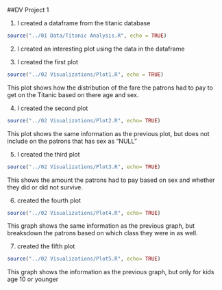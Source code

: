 ##DV Project 1

1) I created a dataframe from the titanic database

```r
source("../01 Data/Titanic Analysis.R", echo = TRUE)
```

2) I created an interesting plot using the data in the dataframe


3) I created the first plot

```r
source("../02 Visualizations/Plot1.R", echo = TRUE)
```

This plot shows how the distribution of the fare the patrons had to pay to get on the Titanic based on there age and sex.

4) I created the second plot

```r
source("../02 Visualizations/Plot2.R", echo= TRUE)
```

This plot shows the same information as the previous plot, but does not include on the patrons that has sex as "NULL"

5) I created the third plot

```r
source("../02 Visualizations/Plot3.R", echo= TRUE)
```

This shows the amount the patrons had to pay based on sex and whether they did or did not survive.

6) created the fourth plot

```r
source("../02 Visualizations/Plot4.R", echo= TRUE)
```

This graph shows the same information as the previous graph, but breaksdown the patrons based on which class they were in as well.

7) created the fifth plot

```r
source("../02 Visualizations/Plot5.R", echo= TRUE)
```

This graph shows the information as the previous graph, but only for kids age 10 or younger